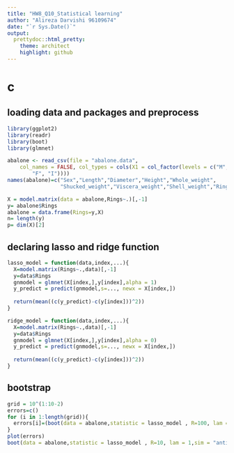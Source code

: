 ```yaml
---
title: "HW8_Q10_Statistical learning"
author: "Alireza Darvishi 96109674"
date: "`r Sys.Date()`"
output:
  prettydoc::html_pretty:
    theme: architect
    highlight: github
---
```

# c

## loading data and packages and preprocess
```r
library(ggplot2)
library(readr)
library(boot)
library(glmnet)

abalone <- read_csv(file = "abalone.data", 
    col_names = FALSE, col_types = cols(X1 = col_factor(levels = c("M", 
        "F", "I"))))
names(abalone)=c("Sex","Length","Diameter","Height","Whole_weight",
                 "Shucked_weight","Viscera_weight","Shell_weight","Rings")

X = model.matrix(data = abalone,Rings~.)[,-1]
y= abalone$Rings
abalone = data.frame(Rings=y,X)
n= length(y)
p= dim(X)[2]
```


## declaring lasso and ridge function

```r
lasso_model = function(data,index,...){
  X=model.matrix(Rings~.,data)[,-1]
  y=data$Rings
  gnmodel = glmnet(X[index,],y[index],alpha = 1)
  y_predict = predict(gnmodel,s=..., newx = X[index,])
  
  return(mean((c(y_predict)-c(y[index]))^2))
}

ridge_model = function(data,index,...){
  X=model.matrix(Rings~.,data)[,-1]
  y=data$Rings
  gnmodel = glmnet(X[index,],y[index],alpha = 0)
  y_predict = predict(gnmodel,s=..., newx = X[index,])
  
  return(mean((c(y_predict)-c(y[index]))^2))
}
```

## bootstrap

```r
grid = 10^(1:10-2)
errors=c()
for (i in 1:length(grid)){
  errors[i]=(boot(data = abalone,statistic = lasso_model , R=100, lam = grid[i])$t0)
}
plot(errors)
boot(data = abalone,statistic = lasso_model , R=10, lam = 1,sim = "antithetic")
```


